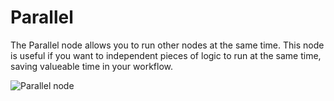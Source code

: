 # Parallel


The Parallel node allows you to run other nodes at the same time. This node is useful if you want to independent pieces of logic to run at the same time, saving valueable time in your workflow. 

<Image src={parallel} alt="Parallel node" width={1200} />